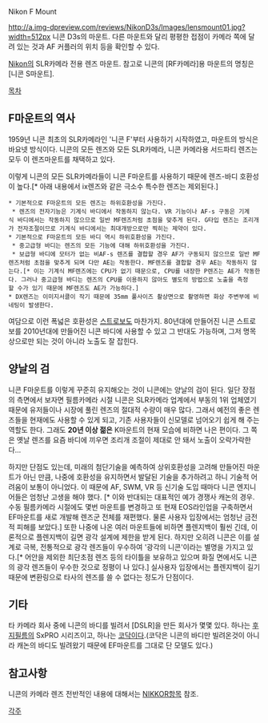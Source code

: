 Nikon F Mount

http://a.img-dpreview.com/reviews/NikonD3s/Images/lensmount01.jpg?width=512px
니콘 D3s의 마운트.
다른 마운트와 달리 평평한 접점이 카메라 쪽에 달려 있는 것과 AF 커플러의 위치 등을 확인할 수 있다.

[[Nikon]]의 SLR카메라 전용 렌즈 마운트.
참고로 니콘의 [RF카메라]용 마운트의 명칭은 [니콘 S마운트].

[[목차]]
== F마운트의 역사 ==
1959년 니콘 최초의 SLR카메라인 '니콘 F'부터 사용하기 시작하였고, 마운트의 방식은 바요넷 방식이다. 니콘의 모든 렌즈와 모든 SLR카메라, 니콘 카메라용 서드파티 렌즈는 모두 이 렌즈마운트를 채택하고 있다.

이렇게 니콘의 모든 SLR카메라들이 니콘 F마운트를 사용하기 때문에 렌즈-바디 호환성이 높다.[* 아래 내용에서 ix렌즈와 같은 극소수 특수한 렌즈는 제외된다.]
 * 기본적으로 F마운트의 모든 렌즈는 하위호환성을 가진다.
  * 렌즈의 전자기능은 기계식 바디에서 작동하지 않는다. VR 기능이나 AF-s 구동은 기계식 바디에서는 작동하지 않으므로 일반 MF렌즈처럼 초점을 맞추게 된다. G타입 렌즈는 조리개가 전자조절이므로 기계식 바디에서는 최대개방으로만 찍히는 제약이 있다.
 * 기본적으로 F마운트의 모든 바디 역시 하위호환성을 가진다.
  * 중고급형 바디는 렌즈의 모든 기능에 대해 하위호환성을 가진다.
  * 보급형 바디에 모터가 없는 비AF-s 렌즈를 결합할 경우 AF가 구동되지 않으므로 일반 MF렌즈처럼 초점을 맞추게 되며 다만 AE는 작동한다. MF렌즈를 결합할 경우 AE는 작동하지 않는다.[* 이는 기계식 MF렌즈에는 CPU가 없기 때문으로, CPU를 내장한 P렌즈는 AE가 작동한다. 그러나 중고급형 바디는 렌즈의 CPU를 이용하지 않아도 별도의 방법으로 노출을 측정할 수가 있기 때문에 MF렌즈도 AE가 가능하다.]
 * DX렌즈는 이미지서클이 작기 때문에 35mm 풀사이즈 촬상면으로 촬영하면 화상 주변부에 비네팅이 발생한다.

여담으로 이런 폭넓은 호환성은 [[스트로보]]도 마찬가지. 80년대에 만들어진 니콘 스트로보를 2010년대에 만들어진 니콘 바디에 사용할 수 있고 그 반대도 가능하며, 그저 명목상으로만 되는 것이 아니라 노출도 잘 잡힌다.

== 양날의 검 ==
니콘 F마운트를 이렇게 꾸준히 유지해오는 것이 니콘에는 양날의 검이 된다. 일단 장점의 측면에서 보자면 필름카메라 시절 니콘은 SLR카메라 업계에서 부동의 1위 업체였기 때문에 유저들이나 시장에 풀린 렌즈의 절대적 수량이 매우 많다. 그래서 예전의 좋은 렌즈들을 현재에도 사용할 수 있게 되고, 기존 사용자들이 신모델로 넘어오기 쉽게 해 주는 역할도 한다. 그래도 '''20년 이상 젊은''' K마운트의 현재 모습에 비하면 나은 편이다. 그 쪽은 옛날 렌즈를 요즘 바디에 끼우면 조리개 조절이 제대로 안 돼서 노출이 오락가락한다...

하지만 단점도 있는데, 미래의 첨단기술을 예측하여 상위호환성을 고려해 만들어진 마운트가 아닌 만큼, 나중에 호환성을 유지하면서 발달된 기술을 추가하려고 하니 기술적 어려움이 보통이 아니었다. 이 때문에 AF, SWM, VR 등 신기술 도입 때마다 니콘 엔지니어들은 엄청난 고생을 해야 했다. [* 이와 반대되는 대표적인 예가 경쟁사 캐논의 경우. 수동 필름카메라 시절에도 몇번 마운트를 변경하고 또 현재 EOS라인업을 구축하면서 EF마운트를 새로 개발해 렌즈군 전체를 재편했다. 물론 사용자 입장에서는 엄청난 금전적 피해를 보았다.] 또한 나중에 나온 여러 마운트들에 비하면 플렌지백이 훨씬 긴데, 이론적으로 플렌지백이 길면 광각 설계에 제한을 받게 된다. 하지만 오히려 니콘은 이를 설계로 극복, 전통적으로 광각 렌즈들이 우수하여 '광각의 니콘'이라는 별명을 가지고 있다.[* 어안을 제외한 최단초점 렌즈 등의 타이틀을 보유하고 있으며 화질 면에서도 니콘의 광각 렌즈들이 우수한 것으로 정평이 나 있다.] 실사용자 입장에서는 플렌지백이 길기 때문에 변환링으로 타사의 렌즈를 쓸 수 없다는 정도가 단점이다.

== 기타 ==
타 카메라 회사 중에 니콘의 바디를 빌려서 [DSLR]을 만든 회사가 몇몇 있다.
하나는 [[후지필름]]의 SxPRO 시리즈이고, 하나는 [[코닥]]이다.(코닥은 니콘의 바디만 빌려온것이 아니라 캐논의 바디도 빌려왔기 때문에 EF마운트를 그대로 단 모델도 있다.)

== 참고사항 ==
니콘의 카메라 렌즈 전반적인 내용에 대해서는 [[NIKKOR]]항목 참조.

[[각주]]
